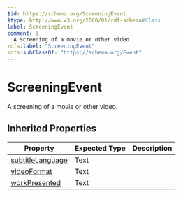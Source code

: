 ```yaml
---
$id: https://schema.org/ScreeningEvent
$type: http://www.w3.org/2000/01/rdf-schema#Class
label: ScreeningEvent
comment: |
  A screening of a movie or other video.
rdfs:label: "ScreeningEvent"
rdfs:subClassOf: "https://schema.org/Event"
---
```


# ScreeningEvent

A screening of a movie or other video.

## Inherited Properties

| Property | Expected Type | Description |
| --- | --- | --- |
| [subtitleLanguage](https://schema.org/subtitleLanguage) | Text |  |
| [videoFormat](https://schema.org/videoFormat) | Text |  |
| [workPresented](https://schema.org/workPresented) | Text |  |
